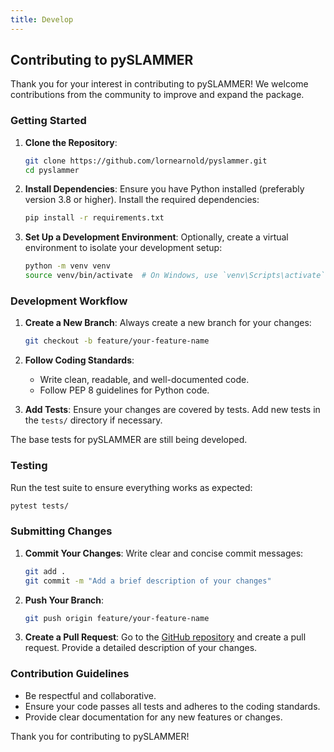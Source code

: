 ```yaml
---
title: Develop 
---
```


## Contributing to pySLAMMER

Thank you for your interest in contributing to pySLAMMER! We welcome contributions from the community to improve and expand the package.

### Getting Started

1. **Clone the Repository**:
   ```bash
   git clone https://github.com/lornearnold/pyslammer.git
   cd pyslammer
   ```

2. **Install Dependencies**:
   Ensure you have Python installed (preferably version 3.8 or higher). Install the required dependencies:
   ```bash
   pip install -r requirements.txt
   ```

3. **Set Up a Development Environment**:
   Optionally, create a virtual environment to isolate your development setup:
   ```bash
   python -m venv venv
   source venv/bin/activate  # On Windows, use `venv\Scripts\activate`
   ```

### Development Workflow

1. **Create a New Branch**:
   Always create a new branch for your changes:
   ```bash
   git checkout -b feature/your-feature-name
   ```

2. **Follow Coding Standards**:
   - Write clean, readable, and well-documented code.
   - Follow PEP 8 guidelines for Python code.

3. **Add Tests**:
   Ensure your changes are covered by tests. Add new tests in the `tests/` directory if necessary.

::: {.callout-warning}
The base tests for pySLAMMER are still being developed.
:::

### Testing

Run the test suite to ensure everything works as expected:
```bash
pytest tests/
```

### Submitting Changes

1. **Commit Your Changes**:
   Write clear and concise commit messages:
   ```bash
   git add .
   git commit -m "Add a brief description of your changes"
   ```

2. **Push Your Branch**:
   ```bash
   git push origin feature/your-feature-name
   ```

3. **Create a Pull Request**:
   Go to the [GitHub repository](https://github.com/lornearnold/pyslammer) and create a pull request. Provide a detailed description of your changes.

### Contribution Guidelines

- Be respectful and collaborative.
- Ensure your code passes all tests and adheres to the coding standards.
- Provide clear documentation for any new features or changes.

Thank you for contributing to pySLAMMER!
